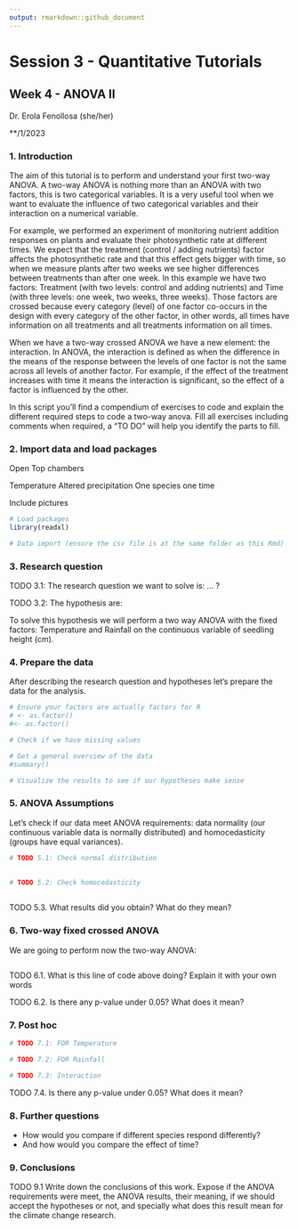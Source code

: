 ```yaml
---
output: rmarkdown::github_document
---
```


# Session 3 - Quantitative Tutorials

## Week 4 - ANOVA II

Dr. Erola Fenollosa (she/her)

\*\*/1/2023


### 1. Introduction

The aim of this tutorial is to perform and understand your first two-way ANOVA. A two-way ANOVA is nothing more than an ANOVA with two factors, this is two categorical variables. It is a very useful tool when we want to evaluate the influence of two categorical variables and their interaction on a numerical variable. 

For example, we performed an experiment of monitoring nutrient addition responses on plants and evaluate their photosynthetic rate at different times. We expect that the treatment (control / adding nutrients) factor affects the photosynthetic rate and that this effect gets bigger with time, so when we measure plants after two weeks we see higher differences between treatments than after one week. In this example we have two factors: Treatment (with two levels: control and adding nutrients) and Time (with three levels: one week, two weeks, three weeks). Those factors are crossed because every category (level) of one factor co-occurs in the design with every category of the other factor, in other words, all times have information on all treatments and all treatments information on all times. 

When we have a two-way crossed ANOVA we have a new element: the interaction. In ANOVA, the interaction is defined as when the difference in the means of the response between the levels of one factor is not the same across all levels of another factor. For example, if the effect of the treatment increases with time it means the interaction is significant, so the effect of a factor is influenced by the other.

In this script you'll find a compendium of exercises to code and explain the different required steps to code a two-way anova. Fill all exercises including comments when required, a "TO DO" will help you identify the parts to fill.



### 2. Import data and load packages
Open Top chambers

Temperature
Altered precipitation
One species one time

Include pictures


```r
# Load packages
library(readxl)

```


```r
# Data import (ensure the csv file is at the same folder as this Rmd)


```


### 3. Research question

TODO 3.1: The research question we want to solve is: ... ?


TODO 3.2: The hypothesis are:



To solve this hypothesis we will perform a two way ANOVA with the fixed factors: Temperature and Rainfall on the continuous variable of seedling height (cm).


### 4. Prepare the data
After describing the research question and hypotheses let's prepare the data for the analysis.

```r
# Ensure your factors are actually factors for R
# <- as.factor()
#<- as.factor()
```


```r
# Check if we have missing values
```

```r
# Get a general overview of the data
#summary()
```

```r
# Visualize the results to see if our hypotheses make sense

```


### 5. ANOVA Assumptions
Let's check if our data meet ANOVA requirements: data normality (our continuous variable data is normally distributed) and homocedasticity (groups have equal variances).


```r
# TODO 5.1: Check normal distribution
  
```


```r
# TODO 5.2: Check homocedasticity 
  
```

TODO 5.3. What results did you obtain?  What do they mean?


### 6. Two-way fixed crossed ANOVA
We are going to perform now the two-way ANOVA:
```r

```

TODO 6.1. What is this line of code above doing? Explain it with your own words

TODO 6.2. Is there any p-value under 0.05? What does it mean?


### 7. Post hoc

```r
# TODO 7.1: FOR Temperature
```

```r
# TODO 7.2: FOR Rainfall
```

```r
# TODO 7.3: Interaction
```

TODO 7.4. Is there any p-value under 0.05? What does it mean?


### 8. Further questions
- How would you compare if different species respond differently?
- And how would you compare the effect of time?

### 9. Conclusions

TODO 9.1 Write down the conclusions of this work. Expose if the ANOVA requirements were meet, the ANOVA results, their meaning, if we should accept the hypotheses or not, and specially what does this result mean for the climate change research.







